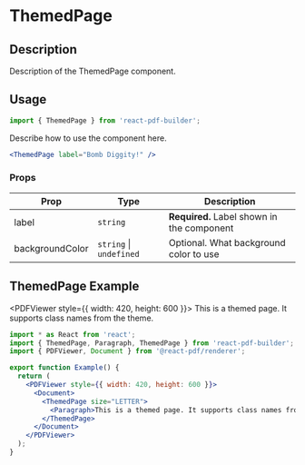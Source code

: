 

<Meta title="Documentation/Components/Basics/ThemedPage" />

<h1>ThemedPage</h1>

## Description

Description of the ThemedPage component.

## Usage

```jsx
import { ThemedPage } from 'react-pdf-builder';
```

Describe how to use the component here.

```jsx
<ThemedPage label="Bomb Diggity!" />
```

### Props

| Prop            | Type                        | Description                                |
| --------------- | --------------------------- | ------------------------------------------ |
| label           | `string`                    | **Required.** Label shown in the component |
| backgroundColor | `string` &#124; `undefined` | Optional. What background color to use     |

## ThemedPage Example

<PDFViewer style={{ width: 420, height: 600 }}>
  <Document>
    <ThemedPage size="LETTER">
      <Paragraph>This is a themed page. It supports class names from the theme.</Paragraph>
    </ThemedPage>
  </Document>
</PDFViewer>

```jsx
import * as React from 'react';
import { ThemedPage, Paragraph, ThemedPage } from 'react-pdf-builder';
import { PDFViewer, Document } from '@react-pdf/renderer';

export function Example() {
  return (
    <PDFViewer style={{ width: 420, height: 600 }}>
      <Document>
        <ThemedPage size="LETTER">
          <Paragraph>This is a themed page. It supports class names from the theme.</Paragraph>
        </ThemedPage>
      </Document>
    </PDFViewer>
  );
}
```
